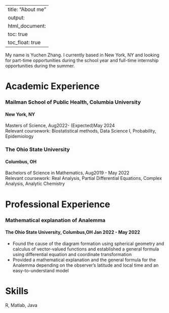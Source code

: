 
---
title: "About me"
output: 
  html_document:
    toc: true
    toc_float: true
---
My name is Yuchen Zhang. I currently based in New York, NY and looking for part-time opportunities during the school year and full-time internship opportunities during the summer. 

# Academic Experience

### Mailman School of Public Health, Columbia University

#### New York, NY

Masters of Science, Aug2022- (Expected)May 2024\
Relevant coursework: Biostatistical methods, Data Science I, Probability, Epidemiology

### The Ohio State University

#### Columbus, OH

Bachelors of Science in Mathematics, Aug2019 - May 2022\
Relevant coursework: Real Analysis, Partial Differential Equations, Complex Analysis, Analytic Chemistry

# Professional Experience

### Mathematical explanation of Analemma

#### The Ohio State University, Columbus,OH       Jan 2022 - May 2022
* Found the cause of the diagram formation using spherical geometry and calculus of vector-valued functions and established a general formula using differential equation and coordinate transformation 
* Provided a mathematical explanation and the general formula for the Analemma depending on the observer's latitude and local time and an easy-to-understand model

# Skills
R, Matlab, Java